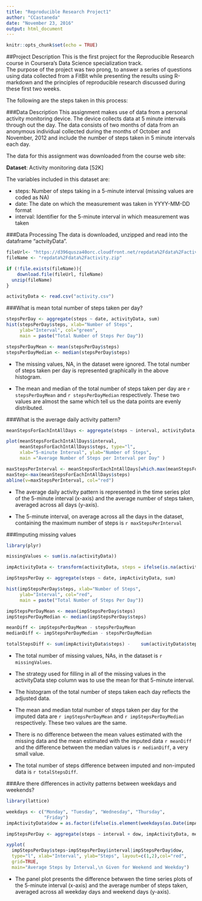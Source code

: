 ---
title: "Reproducible Research Project1"
author: "CCastaneda"
date: "November 23, 2016"
output: html_document
---

```{r settings, include=FALSE}
knitr::opts_chunk$set(echo = TRUE)
```
##Project Description
This is the first project for the Reproducible Research course in Coursera's Data Science specialization track.  
The purpose of the project was two prong, to answer a series of questions using data collected from a FitBit while presenting the results using R-markdown and the principles of reproducible research discussed during these first two weeks.

The following are the steps taken in this process:

###Data Description
This assignment makes use of data from a personal activity monitoring device. The device collects data at 5 minute intervals through out the day. The data consists of two months of data from an anonymous individual collected during the months of October and November, 2012 and include the number of steps taken in 5 minute intervals each day.

The data for this assignment was downloaded from the course web site:

**Dataset**: Activity monitoring data [52K]

The variables included in this dataset are:

* steps: Number of steps taking in a 5-minute interval (missing values are coded as NA)
* date: The date on which the measurement was taken in YYYY-MM-DD format
* interval: Identifier for the 5-minute interval in which measurement was taken

###Data Processing
The data is downloaded, unzipped and read into the dataframe "actvityData".

```{r readData}
fileUrl<- "https://d396qusza40orc.cloudfront.net/repdata%2Fdata%2Factivity.zip"
fileName <- "repdata%2Fdata%2Factivity.zip"

if (!file.exists(fileName)){
	download.file(fileUrl, fileName)
  unzip(fileName)
}

activityData <- read.csv("activity.csv")

```
###What is mean total number of steps taken per day?

```{r totalNumStepsPerDay}
stepsPerDay <- aggregate(steps ~ date, activityData, sum)
hist(stepsPerDay$steps, xlab="Number of Steps",
     ylab="Interval", col="green", 
     main = paste("Total Number of Steps Per Day"))

stepsPerDayMean <- mean(stepsPerDay$steps)
stepsPerDayMedian <- median(stepsPerDay$steps)
```
* The missing values, NA, in the dataset were ignored. The total number of steps taken per day is represented graphically in the above histogram.

* The mean and median of the total number of steps taken per day are `r stepsPerDayMean` and `r stepsPerDayMedian` respectively. These two values are almost the same which tell us the data points are evenly distributed.

###What is the average daily activity pattern?

```{r averageDailyActivity}

meanStepsForEachIntAllDays <- aggregate(steps ~ interval, activityData, mean)

plot(meanStepsForEachIntAllDays$interval,
     meanStepsForEachIntAllDays$steps, type="l",
     xlab="5-minute Interval", ylab="Number of Steps",
     main ="Average Number of Steps per Interval per Day" )

maxStepsPerInterval <- meanStepsForEachIntAllDays[which.max(meanStepsForEachIntAllDays$steps),1]
maxStep<-max(meanStepsForEachIntAllDays$steps)
abline(v=maxStepsPerInterval, col="red")
```

* The average daily activity pattern is represented in the 
time series plot of the 5-minute interval (x-axis) and the average number of steps taken, averaged across all days (y-axis).

* The 5-minute interval, on average across all the days in the dataset, containing the maximum number of steps is `r maxStepsPerInterval`

###Imputing missing values

```{r dealindgWithNAs}
library(plyr)

missingValues <- sum(is.na(activityData))

impActivityData <- transform(activityData, steps = ifelse(is.na(activityData$steps), meanStepsForEachIntAllDays$steps[match(activityData$interval, meanStepsForEachIntAllDays$interval)], activityData$steps))

impStepsPerDay <- aggregate(steps ~ date, impActivityData, sum)

hist(impStepsPerDay$steps, xlab="Number of Steps",
     ylab="Interval", col="red",
     main = paste("Total Number of Steps Per Day"))

impStepsPerDayMean <- mean(impStepsPerDay$steps)
impStepsPerDayMedian <- median(impStepsPerDay$steps)

meanDiff <- impStepsPerDayMean - stepsPerDayMean
medianDiff <- impStepsPerDayMedian - stepsPerDayMedian

totalStepsDiff <- sum(impActivityData$steps) -    sum(activityData$steps, na.rm=TRUE)

```

* The total number of missing values, NAs, in the dataset is `r missingValues`.

* The strategy used for filling in all of the missing values in the activityData step column was to use the mean for that 5-minute interval.

* The histogram of the total number of steps taken each day reflects the adjusted data.

* The mean and median total number of steps taken per day for the imputed data are `r impStepsPerDayMean` and `r impStepsPerDayMedian` respectively. These two values are the same.

* There is no difference between the mean values estimated with the missing data and the mean estimated with the imputed data `r meanDiff` and the difference between the median values is  `r medianDiff`, a very small value.

* The total number of steps difference between imputed and non-imputed data is `r totalStepsDiff`.

###Are there differences in activity patterns between weekdays and weekends?

```{r weekendData}
library(lattice)

weekdays <- c("Monday", "Tuesday", "Wednesday", "Thursday", 
              "Friday")
impActivityData$dow = as.factor(ifelse(is.element(weekdays(as.Date(impActivityData$date)),weekdays), "Weekday", "Weekend"))

impStepsPerDay <- aggregate(steps ~ interval + dow, impActivityData, mean)

xyplot(
  impStepsPerDay$steps~impStepsPerDay$interval|impStepsPerDay$dow, 
  type="l", xlab="Interval", ylab="Steps", layout=c(1,2),col="red",
  grid=TRUE,
  main="Average Steps by Interval,\n Given for Weekend and Weekday")
```

* The panel plot presents the difference betwwen the time series plots of the 5-minute interval (x-axis) and the average number of steps taken, averaged across all weekday days and weekend days (y-axis).

